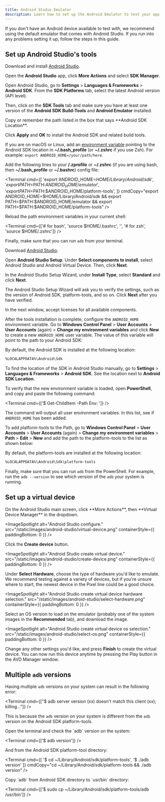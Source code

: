 ```yaml
---
title: Android Studio Emulator
description: Learn how to set up the Android Emulator to test your app on a virtual Android device.
---
```



If you don't have an Android device available to test with, we recommend using the default emulator that comes with Android Studio. If you run into any problems setting it up, follow the steps in this guide.

## Set up Android Studio's tools

<Tabs>

<Tab label="macOS">

<Step label="1">

Download and install [Android Studio](<(https://developer.android.com/studio)>).

</Step>

<Step label="2">

Open the **Android Studio** app, click **More Actions** and select **SDK Manager**.

</Step>

<Step label="3">

Open Android Studio, go to **Settings** &gt; **Languages & Frameworks** &gt; **Android SDK**. From the **SDK Platforms** tab, select the latest Android version (API level).

<ImageSpotlight alt="Android SDK Platforms" src="/static/images/android-studio/sdk-platforms.png" />

Then, click on the **SDK Tools** tab and make sure you have at least one version of the **Android SDK Build-Tools** and **Android Emulator** installed.

<ImageSpotlight
  alt="Android SDK build tools."
  src="/static/images/android-studio/build-tools.png"
/>
</Step>

<Step label="4">
Copy or remember the path listed in the box that says **Android SDK Location**.

<ImageSpotlight
  alt="Android SDK location."
  src="/static/images/android-studio/sdk-location.png"
/>
</Step>

<Step label="5">

Click **Apply** and **OK** to install the Android SDK and related build tools.

</Step>

<Step label="6">

If you are on macOS or Linux, add an [environment variable](https://developer.android.com/studio/command-line/variables#envar) pointing to the Android SDK location in **~/.bash_profile** (or **~/.zshrc** if you use Zsh). For example: `export ANDROID_HOME=/your/path/here`.

Add the following lines to your **/.zprofile** or **~/.zshrc** (if you are using bash, then **~/.bash_profile** or **~/.bashrc**) config file:

<Terminal
  cmd={[
    'export ANDROID_HOME=$HOME/Library/Android/sdk',
    'export PATH=$PATH:$ANDROID_HOME/emulator',
    'export PATH=$PATH:$ANDROID_HOME/platform-tools',
  ]}
  cmdCopy="export ANDROID_HOME=$HOME/Library/Android/sdk && export PATH=$PATH:$ANDROID_HOME/emulator && export PATH=$PATH:$ANDROID_HOME/platform-tools"
/>

</Step>

<Step label="7">

Reload the path environment variables in your current shell:

<Terminal cmd={['# for bash', 'source $HOME/.bashrc', '', '# for zsh', 'source $HOME/.zshrc']} />

</Step>

<Step label="8">

Finally, make sure that you can run `adb` from your terminal.

</Step>

</Tab>

<Tab label="Windows">

<Step label="1">

Download [Android Studio](https://developer.android.com/studio).

</Step>

<Step label="2">

Open **Android Studio Setup**. Under **Select components to install**, select Android Studio and Android Virtual Device. Then, click **Next**.

</Step>

<Step label="3">

In the Android Studio Setup Wizard, under **Install Type**, select **Standard** and click **Next**.

<ImageSpotlight
  alt="Android Studio Setup Wizard asks for the type of installation."
  src="/static/images/android-studio/windows-install-type.png"
/>

</Step>

<Step label="4">

The Android Studio Setup Wizard will ask you to verify the settings, such as the version of Android SDK, platform-tools, and so on. Click **Next** after you have verified.

</Step>

<Step label="5">

In the next window, accept licenses for all available components.

<ImageSpotlight
  alt="Android Studio Setup Wizard asks to accept various licenses to install the tools."
  src="/static/images/android-studio/windows-licenses.png"
/>

</Step>

<Step label="6">

After the tools installation is complete, configure the `ANDROID_HOME` environment variable. Go to **Windows Control Panel** > **User Accounts** > **User Accounts** (again) > **Change my environment variables** and click **New** to create a new `ANDROID_HOME` user variable. The value of this variable will point to the path to your Android SDK:

<ImageSpotlight
  alt="Setting up ANDROID_HOME user variable."
  src="/static/images/android-studio/windows-android-home-variable.png"
/>

<Collapsible summary="How to find installed SDK location">

By default, the Android SDK is installed at the following location:

```bash
%LOCALAPPDATA%\Android\Sdk
```

To find the location of the SDK in Android Studio manually, go to **Settings** > **Languages & Frameworks** > **Android SDK**. See the location next to **Android SDK Location**.

<ImageSpotlight
  alt="Android SDK location in Android Studio Settings."
  src="/static/images/android-studio/windows-android-sdk-location.png"
/>

</Collapsible>

</Step>

<Step label="7">

To verify that the new environment variable is loaded, open **PowerShell**, and copy and paste the following command:

<Terminal cmd={['$ Get-ChildItem -Path Env: ']} />

The command will output all user environment variables. In this list, see if `ANDROID_HOME` has been added.

</Step>

<Step label="8">

To add platform-tools to the Path, go to **Windows Control Panel** > **User Accounts** > **User Accounts** (again) > **Change my environment variables** > **Path** > **Edit** > **New** and add the path to the platform-tools to the list as shown below:

<ImageSpotlight
  alt="Setting up platform-tools user variable."
  src="/static/images/android-studio/windows-platform-tools-path.png"
/>

<Collapsible summary="How to find installed platform-tools location">

By default, the platform-tools are installed at the following location:

```bash
%LOCALAPPDATA%\Android\Sdk\platform-tools
```

</Collapsible>

</Step>

<Step label="9">

Finally, make sure that you can run `adb` from the PowerShell. For example, run the `adb --version` to see which version of the `adb` your system is running.

</Step>

</Tab>

</Tabs>

## Set up a virtual device

<Step label="1">
On the Android Studio main screen, click **More Actions**, then **Virtual Device Manager** in the dropdown.

<ImageSpotlight
  alt="Android Studio configure."
  src="/static/images/android-studio/virtual-device.png"
  containerStyle={{ paddingBottom: 0 }}
/>

</Step>

<Step label="2">

Click the **Create device** button.

<ImageSpotlight
  alt="Android Studio create virtual device."
  src="/static/images/android-studio/create-device.png"
  containerStyle={{ paddingBottom: 0 }}
/>

</Step>

<Step label="3">

Under **Select Hardware**, choose the type of hardware you'd like to emulate. We recommend testing against a variety of devices, but if you're unsure where to start, the newest device in the Pixel line could be a good choice.

<ImageSpotlight
  alt="Android Studio create virtual device hardware selection."
  src="/static/images/android-studio/select-hardware.png"
  containerStyle={{ paddingBottom: 0 }}
/>

</Step>

<Step label="4">

Select an OS version to load on the emulator (probably one of the system images in the **Recommended** tab), and download the image.

<ImageSpotlight
  alt="Android Studio create virtual device os selection."
  src="/static/images/android-studio/select-os.png"
  containerStyle={{ paddingBottom: 0 }}
/>

</Step>

<Step label="5">

Change any other settings you'd like, and press **Finish** to create the virtual device. You can now run this device anytime by pressing the Play button in the AVD Manager window.

</Step>

## Multiple `adb` versions

Having multiple `adb` versions on your system can result in the following error:

<Terminal cmd={["$ adb server version (xx) doesn't match this client (xx); killing..."]} />

This is because the `adb` version on your system is different from the `adb` version on the Android SDK platform-tools.

<Step label="1">
Open the terminal and check the `adb` version on the system:

<Terminal cmd={['$ adb version']} />
</Step>

<Step label="2">
And from the Android SDK platform-tool directory:

<Terminal cmd={[
  '$ cd ~/Library/Android/sdk/platform-tools',
  '$ ./adb version'
]} cmdCopy="cd ~/Library/Android/sdk/platform-tools && ./adb version" />
</Step>

<Step label="3">
Copy `adb` from Android SDK directory to `usr/bin` directory:

<Terminal cmd={['$ sudo cp ~/Library/Android/sdk/platform-tools/adb /usr/bin']} />
</Step>
